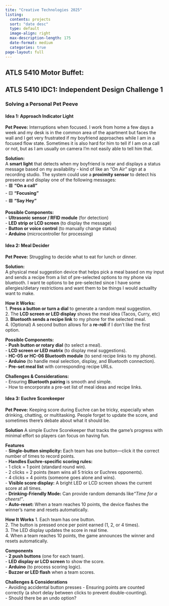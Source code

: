 ```yaml
---
tite: "Creative Technologies 2025"
listing:
  contents: projects
  sort: "date desc"
  type: default
  image-align: right
  max-description-length: 175
  date-format: medium
  categories: true
page-layout: full
---
```


## ATLS 5410 Motor Buffet:



## ATLS 5410 IDC1: Independent Design Challenge 1  
### Solving a Personal Pet Peeve  

#### **Idea 1: Approach Indicator Light**  
**Pet Peeve:** Interruptions when focused. I work from home a few days a week and my desk is in the common area of the apartment but faces the wall and I get very frustrated if my boyfriend approaches while I am in a focused flow state. Sometimes it is also hard for him to tell if I am on a call or not, but as I am usually on camera I'm not easily able to tell him that. 

**Solution:**  
A **smart light** that detects when my boyfriend is near and displays a status message based on my availability - kind of like an "On Air" sign at a recording studio. The system could use a **proximity sensor** to detect his presence and display one of the following messages:  
- 🟥 **"On a call"**   
- 🟨 **"Focusing"**  
- 🟩 **"Say Hey"**  

**Possible Components:**  
- **Ultrasonic sensor / RFID module** (for detection)  
- **LED strip or LCD screen** (to display the message)  
- **Button or voice control** (to manually change status)  
- **Arduino** (microcontroller for processing)  

#### **Idea 2: Meal Decider**  
**Pet Peeve:** Struggling to decide what to eat for lunch or dinner. 

**Solution:**  
A physical meal suggestion device that helps pick a meal based on my input and sends a recipe from a list of pre-selected options to my phone via bluetooth. I want te options to be pre-selected since I have some allergies/dietary restrictions and want them to be things I would actuallty want to make. 

**How it Works:**  
1. **Press a button or turn a dial** to generate a random meal suggestion.  
2. The **LCD screen or LED display** shows the meal idea (Tacos, Curry, etc)
3. **Bluetooth sends a recipe link** to my phone for the selected meal.  
4. (Optional) A second button allows for a **re-roll** if I don’t like the first option.  

**Possible Components:**  
- **Push button or rotary dial** (to select a meal).  
- **LCD screen or LED matrix** (to display meal suggestions).  
- **HC-05 or HC-06 Bluetooth module** (to send recipe links to my phone).  
- **Arduino** (to handle meal selection, display, and Bluetooth connection).  
- **Pre-set meal list** with corresponding recipe URLs.  

**Challenges & Considerations:**  
- Ensuring **Bluetooth pairing** is smooth and simple.  
- How to encorporate a pre-set list of meal ideas and recipe links.  

#### **Idea 3: Euchre Scorekeeper**

**Pet Peeve:** Keeping score during Euchre can be tricky, especially when drinking, chatting, or multitasking. People forget to update the score, and sometimes there’s debate about what it should be.  

**Solution** 
A simple Euchre Scorekeeper that tracks the game’s progress with minimal effort so players can focus on having fun.  

**Features**  
- **Single-button simplicity:** Each team has one button—click it the correct number of times to record points.  
- **Handles Euchre-specific scoring rules:**  
  - 1 click = 1 point (standard round win).  
  - 2 clicks = 2 points (team wins all 5 tricks or Euchres opponents).  
  - 4 clicks = 4 points (someone goes alone and wins).  
- **Visible score display:** A bright LED or LCD screen shows the current score at all times.  
- **Drinking-Friendly Mode:** Can provide random demands like*"Time for a cheers!"*.  
- **Auto-reset:** When a team reaches 10 points, the device flashes the winner’s name and resets automatically.  

**How It Works**
1. Each team has one button.  
2. The button is pressed once per point earned (1, 2, or 4 times).  
3. The LED display updates the score in real time.  
4. When a team reaches 10 points, the game announces the winner and resets automatically.  

**Components**  
- **2 push buttons** (one for each team).  
- **LED display or LCD screen** to show the score.  
- **Arduino** (to process scoring logic).  
- **Buzzer or LED flash** when a team scores.  

**Challenges & Considerations**  
- Avoiding accidental button presses 
- Ensuring points are counted correctly (a short delay between clicks to prevent double-counting).  
- Should there be an undo option?  
